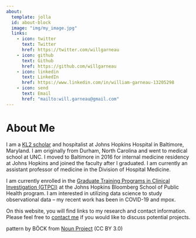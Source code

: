 ```yaml
---
about:
  template: jolla
  id: about-block
  image: "img/my_image.jpg"
  links:
    - icon: twitter
      text: Twitter
      href: https://twitter.com/willgarneau
    - icon: github
      text: Github
      href: https://github.com/willgarneau
    - icon: linkedin
      text: LinkedIn
      href: https://www.linkedin.com/in/william-garneau-13205298
    - icon: send
      text: Email
      href: "mailto:will.garneau@gmail.com"  
---
```


::: {#about-block}
:::

# About Me

I am a [KL2 scholar](https://ncats.nih.gov/ctsa/about/training/programs) and hospitalist at Johns Hopkins Hospital in Baltimore, Maryland. I am originally from Durham, North Carolina and went to medical school at UNC. I moved to Baltimore in 2016 for internal medicine residency at Johns Hopkins and joined the faculty after I graduated. I am currently an assistant professor of medicine in the Division of Hospital Medicine.

I am currently enrolled in the [Graduate Training Programs in Clinical Investigation (GTPCI)](https://publichealth.jhu.edu/academics/academic-program-finder/graduate-training-programs-in-clinical-investigation "Graduate Training Programs in Clinical Investigation (GTPCI)") at the Johns Hopkins Bloomberg School of Public Health program. I am interested in utilizing data science to study observational data -- my recent work has been in COVID-19 and mpox.

On this website, you will find links to my research and contact information. Please feel free to [contact me](mailto:will.garneau@gmail.com) if you would like to discuss potential projects.

pattern by BÖCK from <a href="https://thenounproject.com/browse/icons/term/pattern/" target="_blank" title="pattern Icons">Noun Project</a> (CC BY 3.0)
